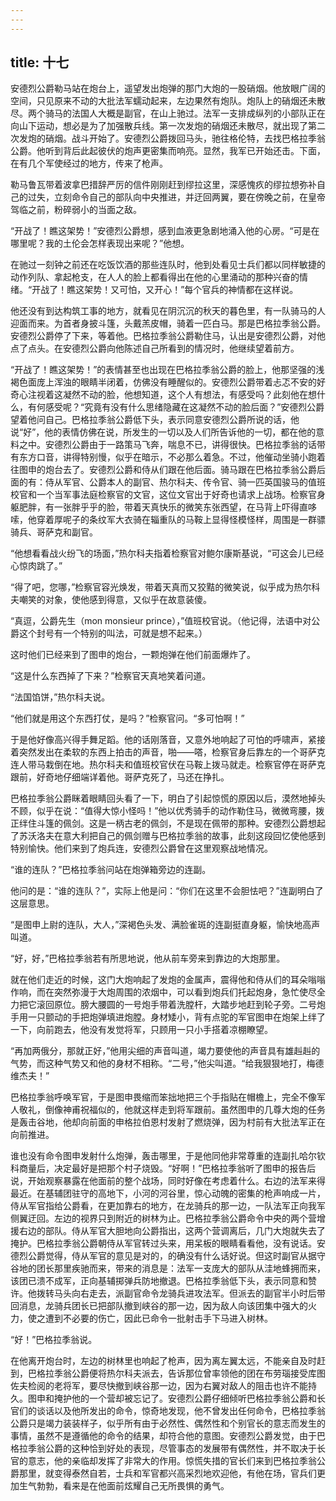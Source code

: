 ```yaml
---
---
---
```

title: 十七
---



安德烈公爵勒马站在炮台上，遥望发出炮弹的那门大炮的一股硝烟。他放眼广阔的空间，只见原来不动的大批法军蠕动起来，左边果然有炮队。炮队上的硝烟还未散尽。两个骑马的法国人大概是副官，在山上驰过。法军一支排成纵列的小部队正在向山下运动，想必是为了加强散兵线。第一次发炮的硝烟还未散尽，就出现了第二次发炮的硝烟。战斗开始了。安德烈公爵拨回马头，驰往格伦特，去找巴格拉季翁公爵。他听到背后此起彼伏的炮声更密集而响亮。显然，我军已开始还击。下面，在有几个军使经过的地方，传来了枪声。

勒马鲁瓦带着波拿巴措辞严厉的信件刚刚赶到缪拉这里，深感愧疚的缪拉想弥补自己的过失，立刻命令自己的部队向中央推进，并迂回两翼，要在傍晚之前，在皇帝驾临之前，粉碎弱小的当面之敌。

“开战了！瞧这架势！”安德烈公爵想，感到血液更急剧地涌入他的心房。“可是在哪里呢？我的土伦会怎样表现出来呢？”他想。

在驰过一刻钟之前还在吃饭饮酒的那些连队时，他到处看见士兵们都以同样敏捷的动作列队、拿起枪支，在人人的脸上都看得出在他的心里涌动的那种兴奋的情绪。“开战了！瞧这架势！又可怕，又开心！”每个官兵的神情都在这样说。

他还没有到达构筑工事的地方，就看见在阴沉沉的秋天的暮色里，有一队骑马的人迎面而来。为首者身披斗篷，头戴羔皮帽，骑着一匹白马。那是巴格拉季翁公爵。安德烈公爵停了下来，等着他。巴格拉季翁公爵勒住马，认出是安德烈公爵，对他点了点头。在安德烈公爵向他陈述自己所看到的情况时，他继续望着前方。

“开战了！瞧这架势！”的表情甚至也出现在巴格拉季翁公爵的脸上，他那坚强的浅褐色面庞上浑浊的眼睛半闭着，仿佛没有睡醒似的。安德烈公爵带着忐忑不安的好奇心注视着这凝然不动的脸，他想知道，这个人有想法，有感受吗？此刻他在想什么，有何感受呢？“究竟有没有什么思绪隐藏在这凝然不动的脸后面？”安德烈公爵望着他问自己。巴格拉季翁公爵低下头，表示同意安德烈公爵所说的话，他说“好”，他的表情仿佛在说，所发生的一切以及人们所告诉他的一切，都在他的意料之中。安德烈公爵由于一路策马飞奔，喘息不已，讲得很快。巴格拉季翁的话带有东方口音，讲得特别慢，似乎在暗示，不必那么着急。不过，他催动坐骑小跑着往图申的炮台去了。安德烈公爵和侍从们跟在他后面。骑马跟在巴格拉季翁公爵后面的有：侍从军官、公爵本人的副官、热尔科夫、传令官、骑一匹英国骏马的值班校官和一个当军事法庭检察官的文官，这位文官出于好奇也请求上战场。检察官身躯肥胖，有一张胖乎乎的脸，带着天真快乐的微笑东张西望，在马背上吓得直哆嗦，他穿着厚呢子的条纹军大衣骑在辎重队的马鞍上显得怪模怪样，周围是一群骠骑兵、哥萨克和副官。

“他想看看战火纷飞的场面，”热尔科夫指着检察官对鲍尔康斯基说，“可这会儿已经心惊肉跳了。”

“得了吧，您哪，”检察官容光焕发，带着天真而又狡黠的微笑说，似乎成为热尔科夫嘲笑的对象，使他感到得意，又似乎在故意装傻。

“真逗，公爵先生（mon monsieur prince），”值班校官说。（他记得，法语中对公爵这个封号有一个特别的叫法，可就是想不起来。）

这时他们已经来到了图申的炮台，一颗炮弹在他们前面爆炸了。

“这是什么东西掉了下来？”检察官天真地笑着问道。

“法国馅饼，”热尔科夫说。

“他们就是用这个东西打仗，是吗？”检察官问。“多可怕啊！”

于是他好像高兴得手舞足蹈。他的话刚落音，又意外地响起了可怕的呼啸声，紧接着突然发出在柔软的东西上拍击的声音，啪——嗒，检察官身后靠左的一个哥萨克连人带马栽倒在地。热尔科夫和值班校官伏在马鞍上拨马就走。检察官停在哥萨克跟前，好奇地仔细端详着他。哥萨克死了，马还在挣扎。

巴格拉季翁公爵眯着眼睛回头看了一下，明白了引起惊慌的原因以后，漠然地掉头不顾，似乎在说：“值得大惊小怪吗！”他以优秀骑手的动作勒住马，微微弯腰，拨正绊住斗篷的佩剑。这是一柄古老的佩剑，不是现在佩带的那种。安德烈公爵想起了苏沃洛夫在意大利把自己的佩剑赠与巴格拉季翁的故事，此刻这段回忆使他感到特别愉快。他们来到了炮兵连，安德烈公爵曾在这里观察战地情况。

“谁的连队？”巴格拉季翁问站在炮弹箱旁边的连副。

他问的是：“谁的连队？”，实际上他是问：“你们在这里不会胆怯吧？”连副明白了这层意思。

“是图申上尉的连队，大人，”深褐色头发、满脸雀斑的连副挺直身躯，愉快地高声叫道。

“好，好，”巴格拉季翁若有所思地说，他从前车旁来到靠边的大炮那里。

就在他们走近的时候，这门大炮响起了发炮的金属声，震得他和侍从们的耳朵嗡嗡作响，而在突然弥漫于大炮周围的浓烟中，可以看到炮兵们托起炮身，急忙使尽全力把它滚回原位。膀大腰圆的一号炮手带着洗膛杆，大踏步地赶到轮子旁。二号炮手用一只颤动的手把炮弹填进炮膛。身材矮小，背有点驼的军官图申在炮架上绊了一下，向前跑去，他没有发觉将军，只顾用一只小手搭着凉棚瞭望。

“再加两俄分，那就正好，”他用尖细的声音叫道，竭力要使他的声音具有雄赳赳的气势，而这种气势又和他的身材不相称。“二号，”他尖叫道。“给我狠狠地打，梅德维杰夫！”

巴格拉季翁呼唤军官，于是图申畏缩而笨拙地把三个手指贴在帽檐上，完全不像军人敬礼，倒像神甫祝福似的，他就这样走到将军跟前。虽然图申的几尊大炮的任务是轰击谷地，他却向前面的申格拉伯恩村发射了燃烧弹，因为村前有大批法军正在向前推进。

谁也没有命令图申发射什么炮弹，轰击哪里，于是他同他非常尊重的连副扎哈尔钦科商量后，决定最好是把那个村子烧毁。“好啊！”巴格拉季翁听了图申的报告后说，开始观察暴露在他面前的整个战场，同时好像在考虑着什么。右边的法军来得最近。在基辅团驻守的高地下，小河的河谷里，惊心动魄的密集的枪声响成一片，侍从军官指给公爵看，在更加靠右的地方，在龙骑兵的那一边，一队法军正向我军侧翼迂回。左边的视界只到附近的树林为止。巴格拉季翁公爵命令中央的两个营增援右边的部队。侍从军官大胆地向公爵指出，这两个营调离后，几门大炮就失去了掩护。巴格拉季翁公爵朝侍从军官转过头来，用呆板的眼睛看看他，没有说话。安德烈公爵觉得，侍从军官的意见是对的，的确没有什么话好说。但这时副官从据守谷地的团长那里疾驰而来，带来的消息是：法军一支庞大的部队从洼地蜂拥而来，该团已溃不成军，正向基辅掷弹兵防地撤退。巴格拉季翁低下头，表示同意和赞许。他拨转马头向右走去，派副官命令龙骑兵进攻法军。但派去的副官半小时后带回消息，龙骑兵团长已把部队撤到峡谷的那一边，因为敌人向该团集中强大的火力，使之遭到不必要的伤亡，因此已命令一批射击手下马进入树林。

“好！”巴格拉季翁说。

在他离开炮台时，左边的树林里也响起了枪声，因为离左翼太远，不能亲自及时赶到，巴格拉季翁公爵便将热尔科夫派去，告诉那位曾率领他的团在布劳瑙接受库图佐夫检阅的老将军，要尽快撤到峡谷那一边，因为右翼对敌人的阻击也许不能持久。图申和掩护他的一个营却被忘记了。安德烈公爵仔细倾听巴格拉季翁公爵和长官们的谈话以及他所发出的命令，惊奇地发现，他不曾发出任何命令，巴格拉季翁公爵只是竭力装装样子，似乎所有由于必然性、偶然性和个别官长的意志而发生的事情，虽然不是遵循他的命令的结果，却符合他的意图。安德烈公爵发觉，由于巴格拉季翁公爵的这种恰到好处的表现，尽管事态的发展带有偶然性，并不取决于长官的意志，他的亲临却发挥了非常大的作用。惊慌失措的官长们来到巴格拉季翁公爵那里，就变得泰然自若，士兵和军官都兴高采烈地欢迎他，有他在场，官兵们更加生气勃勃，看来是在他面前炫耀自己无所畏惧的勇气。